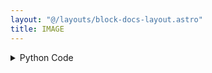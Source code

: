 ```yaml
---
layout: "@/layouts/block-docs-layout.astro"
title: IMAGE
---
```



<PythonDocsDisplay docstring={docstring} />
<AppDisplay app={app} />

<details>
<summary>Python Code</summary>
```python
from flojoy import flojoy, Image, Plotly, Grayscale
import plotly.express as px
import numpy as np
from nodes.VISUALIZERS.template import plot_layout


@flojoy
def IMAGE(default: Image | Grayscale) -> Plotly:
    """The IMAGE node creates a Plotly Image visualization for a given input DataContainer type of image.

    Inputs
    ------
    default : Image
        the DataContainer to be visualized

    Returns
    -------
    Plotly
        the DataContainer containing the Plotly Image visualization of the input image
    """

    layout = plot_layout(title="IMAGE")

    if isinstance(default, Image):
        r = default.r
        g = default.g
        b = default.b
        a = default.a

        if a is None:
            img_combined = np.stack((r, g, b), axis=2)
        else:
            img_combined = np.stack((r, g, b, a), axis=2)
        fig = px.imshow(img=img_combined)

    else:
        img = default.m
        rgb_image = np.zeros(
            (*img.shape, 3), dtype=np.uint8
        )  # only generated for plotting
        rgb_image[..., 0] = img * 255  # Red channel
        rgb_image[..., 1] = img * 255  # Green channel
        rgb_image[..., 2] = img * 255  # Blue channel
        fig = px.imshow(img=rgb_image)

    fig.layout = layout

    return Plotly(fig=fig)

```
[Find this Flojoy Block on GitHub](https://github.com/flojoy-ai/blocks/blob/main/blocks/VISUALIZERS/PLOTLY/IMAGE/IMAGE.py)
</details>


## Example
